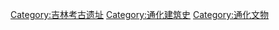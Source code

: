 [[Category:吉林考古遗址|Category:吉林考古遗址]]
[[Category:通化建筑史|Category:通化建筑史]]
[[Category:通化文物|Category:通化文物]]